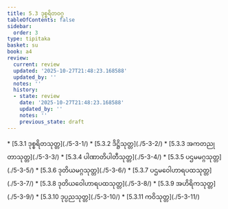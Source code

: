 ```yaml
---
title: 5.3 ဒုစ္စရိတဝဂ္ဂ
tableOfContents: false
sidebar:
  order: 3
type: tipitaka
basket: su
book: a4
review:
  current: review
  updated: '2025-10-27T21:48:23.168588'
  updated_by: ''
  notes: ''
  history:
  - state: review
    date: '2025-10-27T21:48:23.168588'
    updated_by: ''
    notes: ''
    previous_state: draft
---
```



<ReviewStatus review={frontmatter.review} showDetails={true} />

<HypothesisAnnotation frontmatter={frontmatter} />

<DynamicBreadcrumb />



<TableOfContents book="a4" section="5.3">
* [5.3.1 ဒုစ္စရိတသုတ္တ](./5-3-1/)
* [5.3.2 ဒိဋ္ဌိသုတ္တ](./5-3-2/)
* [5.3.3 အကတညုတာသုတ္တ](./5-3-3/)
* [5.3.4 ပါဏာတိပါတီသုတ္တ](./5-3-4/)
* [5.3.5 ပဌမမဂ္ဂသုတ္တ](./5-3-5/)
* [5.3.6 ဒုတိယမဂ္ဂသုတ္တ](./5-3-6/)
* [5.3.7 ပဌမဝေါဟာရပထသုတ္တ](./5-3-7/)
* [5.3.8 ဒုတိယဝေါဟာရပထသုတ္တ](./5-3-8/)
* [5.3.9 အဟိရိကသုတ္တ](./5-3-9/)
* [5.3.10 ဒုပ္ပညသုတ္တ](./5-3-10/)
* [5.3.11 ကဝိသုတ္တ](./5-3-11/)
</TableOfContents>